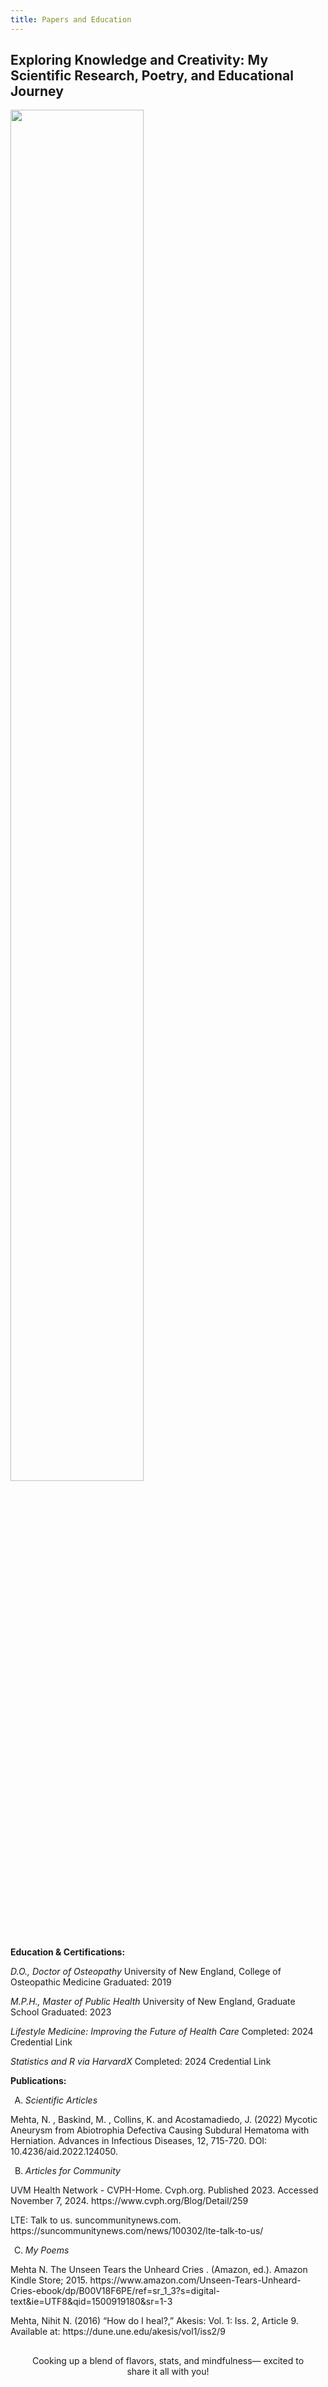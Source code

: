 ```yaml
---
title: Papers and Education
---
```


## Exploring Knowledge and Creativity: My Scientific Research, Poetry, and Educational Journey

<img src="project_1_banner.png" style="height: 75%; width: 65%; object-fit: contain" onclick="window.open('https://arxiv.org/abs/2210.07278', 'blank');"/>

**Education & Certifications:**

*D.O., Doctor of Osteopathy*
University of New England, College of Osteopathic Medicine
Graduated: 2019

*M.P.H., Master of Public Health*
University of New England, Graduate School
Graduated: 2023

*Lifestyle Medicine: Improving the Future of Health Care*
Completed: 2024
Credential Link

*Statistics and R via HarvardX*
Completed: 2024 Credential Link

**Publications:**

A) *Scientific Articles*

Mehta, N. , Baskind, M. , Collins, K. and Acostamadiedo, J. (2022) Mycotic Aneurysm from Abiotrophia Defectiva Causing Subdural Hematoma with Herniation. Advances in Infectious Diseases, 12, 715-720. DOI: 10.4236/aid.2022.124050.

B) *Articles for Community*

UVM Health Network - CVPH-Home. Cvph.org. Published 2023. Accessed November 7, 2024. https://www.cvph.org/Blog/Detail/259

LTE: Talk to us. suncommunitynews.com. https://suncommunitynews.com/news/100302/lte-talk-to-us/

C) *My Poems*

Mehta N. The Unseen Tears the Unheard Cries . (Amazon, ed.). Amazon Kindle Store; 2015. https://www.amazon.com/Unseen-Tears-Unheard-Cries-ebook/dp/B00V18F6PE/ref=sr_1_3?s=digital-text&ie=UTF8&qid=1500919180&sr=1-3

Mehta, Nihit N. (2016) “How do I heal?,” Akesis: Vol. 1: Iss. 2, Article 9. Available at: https://dune.une.edu/akesis/vol1/iss2/9


 
 


```{=html}
<div  style="margin: 30px; text-align: center;">
Cooking up a blend of flavors, stats, and mindfulness— excited to share it all with you!
</div>
```
